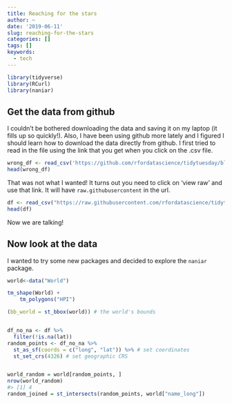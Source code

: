```yaml
---
title: Reaching for the stars
author: ~
date: '2019-06-11'
slug: reaching-for-the-stars
categories: []
tags: []
keywords:
  - tech
---
```


```r
library(tidyverse)
library(RCurl)
library(naniar)
```

## Get the data from github

I couldn't be bothered downloading the data and saving it on my laptop (it fills up so quickly!). Also, I have been using github more lately and I figured I should learn how to download the data directly from github. I first tried to read in the file using the link that you get when you click on the .csv file.
```r
wrong_df <- read_csv('https://github.com/rfordatascience/tidytuesday/blob/master/data/2019/2019-06-11/meteorites.csv')
head(wrong_df)
```

That was not what I wanted! It turns out you need to click on 'view raw' and use that link. It will have `raw.githubusercontent` in the url.
```r
df <- read_csv("https://raw.githubusercontent.com/rfordatascience/tidytuesday/master/data/2019/2019-06-11/meteorites.csv")
head(df)
```
Now we are talking!

## Now look at the data

I wanted to try some new packages and decided to explore the `naniar` package.



```r
world<-data("World")

tm_shape(World) +
    tm_polygons("HPI")
```


```r
(bb_world = st_bbox(world)) # the world's bounds


df_no_na <- df %>% 
  filter(!is.na(lat))
random_points <- df_no_na %>% 
  st_as_sf(coords = c("long", "lat")) %>% # set coordinates
  st_set_crs(4326) # set geographic CRS


world_random = world[random_points, ]
nrow(world_random)
#> [1] 4
random_joined = st_intersects(random_points, world["name_long"])
```

